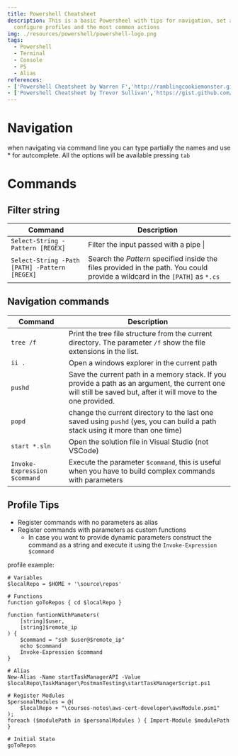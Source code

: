 ```yaml
---
title: Powershell Cheatsheet
description: This is a basic Powersheel with tips for navigation, set alias,
  configure profiles and the most common actions
img: ./resources/powershell/powershell-logo.png
tags:
  - Powershell
  - Terminal
  - Console
  - PS
  - Alias
references:
- ['Powershell Cheatsheet by Warren F','http://ramblingcookiemonster.github.io/images/Cheat-Sheets/powershell-basic-cheat-sheet2.pdf']
- ['Powershell Cheatsheet by Trevor Sullivan','https://gist.github.com/pcgeek86/336e08d1a09e3dd1a8f0a30a9fe61c8a']
---
```

# Navigation

when navigating via command line you can type partially the names and use * for autcomplete. All the options will be available pressing `tab`

<!-- TODO: Paste gif -->

# Commands

## Filter string

| Command                                       | Description                                                                                                                  |
| --------------------------------------------- | ---------------------------------------------------------------------------------------------------------------------------- |
| `Select-String -Pattern [REGEX]`              | Filter the input passed with a pipe \|                                                                                       |
| `Select-String -Path [PATH] -Pattern [REGEX]` | Search the _Pattern_ specified inside the files provided in the path. You could provide a wildcard in the `[PATH]` as `*.cs` |

<!-- TODO: print matching groups https://stackoverflow.com/questions/33913878/how-to-get-the-captured-groups-from-select-string -->

## Navigation commands

| Command                      | Description                                                                                                                                                     |
| ---------------------------- | --------------------------------------------------------------------------------------------------------------------------------------------------------------- |
| `tree /f`                    | Print the tree file structure from the current directory. The parameter `/f` show the file extensions in the list.                                              |
| `ii .`                       | Open a windows explorer in the current path                                                                                                                     |
| `pushd`                      | Save the current path in a memory stack. If you provide a path as an argument, the current one will still be saved but, after it will move to the one provided. |
| `popd`                       | change the current directory to the last one saved using `pushd` (yes, you can build a path stack using it more than one time)                                  |
| `start *.sln`                | Open the solution file in Visual Studio (not VSCode)                                                                                                            |
| `Invoke-Expression $command` | Execute the parameter `$command`, this is useful when you have to build complex commands with parameters                                                        |
    
<!-- TODO: List of commands to add -->
<!-- 1. Create Alias  -->

## Profile Tips

* Register commands with no parameters as alias
* Register commands with parameters as custom functions
  * In case you want to provide dynamic parameters construct the command as a string and execute it using the `Invoke-Expression $command`


profile example:
```shell
# Variables
$localRepo = $HOME + '\source\repos'

# Functions
function goToRepos { cd $localRepo }

function funtionWithPameters(
    [string]$user,
    [string]$remote_ip
) { 
    $command = "ssh $user@$remote_ip"
    echo $command
    Invoke-Expression $command
}

# Alias
New-Alias -Name startTaskManagerAPI -Value $localRepo\TaskManager\PostmanTesting\startTaskManagerScript.ps1

# Register Modules
$personalModules = @(
    $localRepo + "\courses-notes\aws-cert-developer\awsModule.psm1"
);
foreach ($modulePath in $personalModules ) { Import-Module $modulePath }

# Initial State
goToRepos
```

<!-- TODO: Create areas for how to create a profile -->
<!-- 1. Create a list of alias -->
<!-- 2. How to print the list of alias -->
<!-- 2a. Print the alias name and the alias parameters https://stackoverflow.com/questions/33913878/how-to-get-the-captured-groups-from-select-string -->

<!-- TODO: How to print quickly without Write-HOST -->
<!-- https://stackoverflow.com/questions/9015138/looping-through-a-hash-or-using-an-array-in-powershell -->
<!-- $hash.Keys | % { "key = $_ , value = " + $hash.Item($_) } -->

<!-- TODO: Add string interpolation example -->
<!-- https://stackoverflow.com/questions/60323111/powershell-string-interpolation-syntax -->

<!-- TODO: Add multiline string -->
<!-- https://riptutorial.com/powershell/example/20568/multiline-string -->


<!-- Create Alias

Set-Alias

https://docs.microsoft.com/en-us/powershell/module/microsoft.powershell.utility/set-alias?view=powershell-7 -->

<!-- Create Function and save in the profiel

Precondition:
Have a profile

echo "function setenv {D:\repos\ofs\Scripts\setupenv.bat}">>$profile


https://stackoverflow.com/questions/4166370/how-can-i-write-a-powershell-alias-with-arguments-in-the-middle -->


<!-- Create a profile

new-item -type file -path $profile -force

$profile points to 
D:\Users\CAngulo\Documents\WindowsPowerShell\Microsoft.PowerShell_profile.ps1

https://stackoverflow.com/questions/8997316/powershell-profile-is-pointing-to-a-path-that-i-cant-find-and-setting-permane/8997378#8997378 -->

<!-- 
Get Version

 Get-Host | Select-Object Version -->

